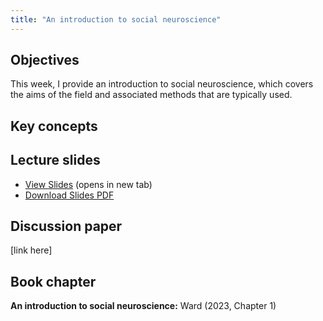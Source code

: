 ```yaml
---
title: "An introduction to social neuroscience"
---
```


## Objectives

This week, I provide an introduction to social neuroscience, which covers the aims of the field and associated methods that are typically used.

::: {.callout-note icon="false"}
## Key concepts


:::

## Lecture slides

- [View Slides](slides/week6/06_neuro_1_slides.html){target="_blank"} (opens in new tab)
- [Download Slides PDF](slides/week6/06_neuro_1_slides.pdf){download="06_neuro_1_slides.pdf"}

## Discussion paper

[link here]

## Book chapter

**An introduction to social neuroscience:** Ward (2023, Chapter 1)